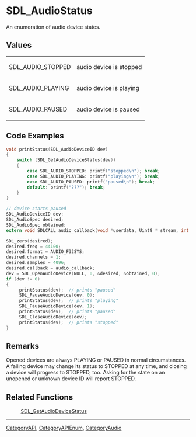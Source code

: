 
= SDL_AudioStatus =
An enumeration of audio device states.


== Values ==
{|
|SDL_AUDIO_STOPPED
|audio device is stopped
|-
|SDL_AUDIO_PLAYING
|audio device is playing
|-
|SDL_AUDIO_PAUSED
|audio device is paused
|}

== Code Examples ==
<syntaxhighlight lang='c'>
void printStatus(SDL_AudioDeviceID dev)
{
    switch (SDL_GetAudioDeviceStatus(dev))
    {
        case SDL_AUDIO_STOPPED: printf("stopped\n"); break;
        case SDL_AUDIO_PLAYING: printf("playing\n"); break;
        case SDL_AUDIO_PAUSED: printf("paused\n"); break;
        default: printf("???"); break;
    }
}

// device starts paused
SDL_AudioDeviceID dev;
SDL_AudioSpec desired;
SDL_AudioSpec obtained;
extern void SDLCALL audio_callback(void *userdata, Uint8 * stream, int len);

SDL_zero(desired);
desired.freq = 44100;
desired.format = AUDIO_F32SYS;
desired.channels = 1;
desired.samples = 4096;
desired.callback = audio_callback;
dev = SDL_OpenAudioDevice(NULL, 0, &desired, &obtained, 0);  
if (dev != 0)
{
     printStatus(dev);  // prints "paused"
     SDL_PauseAudioDevice(dev, 0);
     printStatus(dev);  // prints "playing"
     SDL_PauseAudioDevice(dev, 1);
     printStatus(dev);  // prints "paused"
     SDL_CloseAudioDevice(dev);
     printStatus(dev);  // prints "stopped"
}
</syntaxhighlight>

== Remarks ==
Opened devices are always PLAYING or PAUSED in normal circumstances. A failing device may change its status to STOPPED at any time, and closing a device will progress to STOPPED, too. Asking for the state on an unopened or unknown device ID will report STOPPED.

== Related Functions ==
:[[SDL_GetAudioDeviceStatus]]

----
[[CategoryAPI]], [[CategoryAPIEnum]], [[CategoryAudio]]
